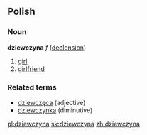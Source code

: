 ==Polish==
===Noun===
'''dziewczyna''' ''f'' ([[Wiktionary Appendix:Polish hard feminine noun declension|declension]])
# [[girl]]
# [[girlfriend]]


===Related terms===
* [[dziewczęca]] (adjective)
* [[dziewczynka]] (diminutive)

[[pl:dziewczyna]]
[[sk:dziewczyna]]
[[zh:dziewczyna]]